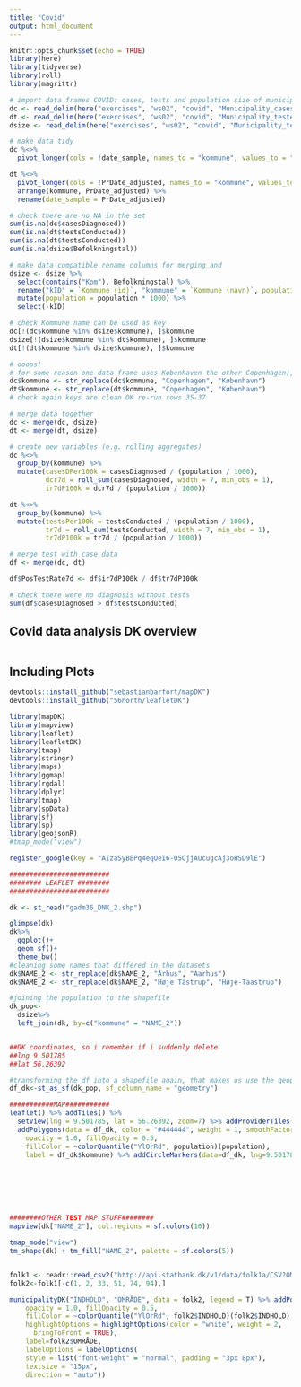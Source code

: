 ```yaml
---
title: "Covid"
output: html_document
---
```


```r
knitr::opts_chunk$set(echo = TRUE)
library(here)
library(tidyverse)
library(roll)
library(magrittr)

# import data frames COVID: cases, tests and population size of municipalities
dc <- read_delim(here("exercises", "ws02", "covid", "Municipality_cases_time_series.csv"), ";", escape_double = FALSE, trim_ws = TRUE)
dt <- read_delim(here("exercises", "ws02", "covid", "Municipality_tested_persons_time_series.csv"), ";", escape_double = FALSE, trim_ws = TRUE)
dsize <- read_delim(here("exercises", "ws02", "covid", "Municipality_test_pos.csv"), ";", escape_double = FALSE, trim_ws = TRUE)

# make data tidy
dc %<>% 
  pivot_longer(cols = !date_sample, names_to = "kommune", values_to = "casesDiagnosed") %>% arrange(kommune, date_sample)

dt %<>% 
  pivot_longer(cols = !PrDate_adjusted, names_to = "kommune", values_to = "testsConducted") %>%
  arrange(kommune, PrDate_adjusted) %>%
  rename(date_sample = PrDate_adjusted)

# check there are no NA in the set
sum(is.na(dc$casesDiagnosed))
sum(is.na(dt$testsConducted))
sum(is.na(dt$testsConducted))
sum(is.na(dsize$Befolkningstal))

# make data compatible rename columns for merging and
dsize <- dsize %>%
  select(contains("Kom"), Befolkningstal) %>%
  rename("kID" = `Kommune_(id)`, "kommune" = `Kommune_(navn)`, population = Befolkningstal) %>%
  mutate(population = population * 1000) %>%
  select(-kID)

# check Kommune name can be used as key
dc[!(dc$kommune %in% dsize$kommune), ]$kommune
dsize[!(dsize$kommune %in% dt$kommune), ]$kommune
dt[!(dt$kommune %in% dsize$kommune), ]$kommune

# ooops!
# for some reason one data frame uses Københaven the other Copenhagen),
dc$kommune <- str_replace(dc$kommune, "Copenhagen", "København")
dt$kommune <- str_replace(dt$kommune, "Copenhagen", "København")
# check again keys are clean OK re-run rows 35-37

# merge data together
dc <- merge(dc, dsize)
dt <- merge(dt, dsize)

# create new variables (e.g. rolling aggregates)
dc %<>% 
  group_by(kommune) %>%
  mutate(casesDPer100k = casesDiagnosed / (population / 1000), 
         dcr7d = roll_sum(casesDiagnosed, width = 7, min_obs = 1), 
         ir7dP100k = dcr7d / (population / 1000))

dt %<>% 
  group_by(kommune) %>% 
  mutate(testsPer100k = testsConducted / (population / 1000), 
         tr7d = roll_sum(testsConducted, width = 7, min_obs = 1), 
         tr7dP100k = tr7d / (population / 1000))

# merge test with case data
df <- merge(dc, dt)

df$PosTestRate7d <- df$ir7dP100k / df$tr7dP100k

# check there were no diagnosis without tests
sum(df$casesDiagnosed > df$testsConducted)
```

## Covid data analysis DK overview


```r

```

## Including Plots



```r
devtools::install_github("sebastianbarfort/mapDK")
devtools::install_github("56north/leafletDK")

library(mapDK)
library(mapview)
library(leaflet)
library(leafletDK)
library(tmap)
library(stringr)
library(maps)
library(ggmap)
library(rgdal)
library(dplyr)
library(tmap)
library(spData)
library(sf)
library(sp)
library(geojsonR)
#tmap_mode("view")

register_google(key = "AIzaSyBEPq4eqOeI6-O5CjjAUcugcAj3oHSD9lE")

#########################
######## LEAFLET ########
#########################

dk <- st_read("gadm36_DNK_2.shp")

glimpse(dk)
dk%>%
  ggplot()+
  geom_sf()+
  theme_bw()
#cleaning some names that differed in the datasets
dk$NAME_2 <- str_replace(dk$NAME_2, "Århus", "Aarhus")
dk$NAME_2 <- str_replace(dk$NAME_2, "Høje Tåstrup", "Høje-Taastrup")

#joining the population to the shapefile
dk_pop<-
  dsize%>%
  left_join(dk, by=c("kommune" = "NAME_2"))


##DK coordinates, so i remember if i suddenly delete
##lng 9.501785
##lat 56.26392

#transforming the df into a shapefile again, that makes us use the geopoints
df_dk<-st_as_sf(dk_pop, sf_column_name = "geometry")

###########MAP###########
leaflet() %>% addTiles() %>% 
  setView(lng = 9.501785, lat = 56.26392, zoom=7) %>% addProviderTiles(providers$CartoDB.Positron) %>%
  addPolygons(data = df_dk, color = "#444444", weight = 1, smoothFactor = 0.5,
    opacity = 1.0, fillOpacity = 0.5,
    fillColor = ~colorQuantile("YlOrRd", population)(population),
    label = df_dk$kommune) %>% addCircleMarkers(data=df_dk, lng=9.501785, lat=56.26392, popup = ~as.character(kommune), label = ~as.character(population)) #at the moment shows hjørrings population - it's because it's the last entry in the data.frame







########OTHER TEST MAP STUFF########
mapview(dk["NAME_2"], col.regions = sf.colors(10))

tmap_mode("view")
tm_shape(dk) + tm_fill("NAME_2", palette = sf.colors(5))


folk1 <- readr::read_csv2("http://api.statbank.dk/v1/data/folk1a/CSV?OMR%C3%85DE=*")
folk2<-folk1[-c(1, 2, 33, 51, 74, 94),]

municipalityDK("INDHOLD", "OMRÅDE", data = folk2, legend = T) %>% addPolygons(color = "#444444", weight = 1, smoothFactor = 0.5,
    opacity = 1.0, fillOpacity = 0.5,
    fillColor = ~colorQuantile("YlOrRd", folk2$INDHOLD)(folk2$INDHOLD),
    highlightOptions = highlightOptions(color = "white", weight = 2,
      bringToFront = TRUE),
    label=folk2$OMRÅDE,
    labelOptions = labelOptions(
    style = list("font-weight" = "normal", padding = "3px 8px"),
    textsize = "15px",
    direction = "auto")) 
```



